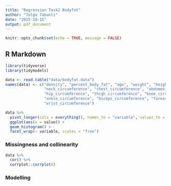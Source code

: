 ```yaml
---
title: "Regression Task2 Bodyfat"
author: "Tolga Tabanli"
date: "2025-10-15"
output: pdf_document
---
```


```r
knitr::opts_chunk$set(echo = TRUE, message = FALSE)
```

## R Markdown

```r
library(tidyverse)
library(tidymodels)

data <- read.table("data/bodyfat.data")
names(data) <- c("density", "percent_body_fat", "age", "weight", "height",
                 "neck_circumference", "chest_circumference", "abdomen_circumference",
                 "hip_circumference", "thigh_circumference", "knee_circumference",
                 "ankle_circumference", "biceps_circumference", "forearm_circumference",
                 "wrist_circumference")
```

```r
data %>%
  pivot_longer(cols = everything(), names_to = "variable", values_to = "value") %>%
  ggplot(aes(x = value)) +
  geom_histogram() +
  facet_wrap(~ variable, scales = "free")
```

### Missingness and collinearity

```r
data %>%
  cor() %>%
  corrplot::corrplot()
```


### Modelling

```r

```

